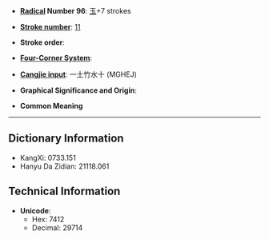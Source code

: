 * '''[[Wiktionary:Chinese radical index| Radical]] Number 96''': [[Wiktionary:Chinese radical index 玉|玉]]+7 strokes

* '''[[Wiktionary:Chinese total strokes index|Stroke number]]''': [[Wiktionary:Chinese total strokes index 11|11]]

* '''Stroke order''': 

* '''[[Wiktionary:Chinese four corner index|Four-Corner System]]''': 

* '''[[Wiktionary:Chinese Cangjie index|Cangjie input]]''': 一土竹水十 (MGHEJ)

* '''Graphical Significance and Origin''': 

* '''Common Meaning'''

----

== Dictionary Information ==

* KangXi: 0733.151
* Hanyu Da Zidian: 21118.061

== Technical Information ==

* '''Unicode''':
** Hex: 7412
** Decimal: 29714
